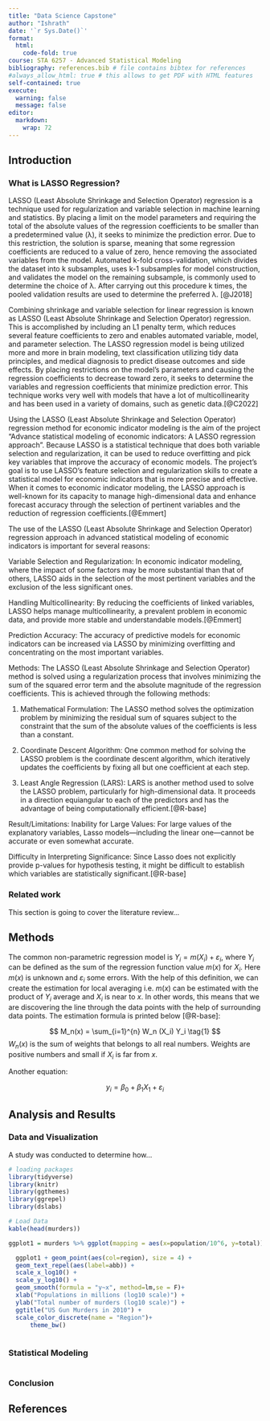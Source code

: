 ```yaml
---
title: "Data Science Capstone"
author: "Ishrath"
date: '`r Sys.Date()`'
format:
  html:
    code-fold: true
course: STA 6257 - Advanced Statistical Modeling
bibliography: references.bib # file contains bibtex for references
#always_allow_html: true # this allows to get PDF with HTML features
self-contained: true
execute: 
  warning: false
  message: false
editor: 
  markdown: 
    wrap: 72
---
```


## Introduction

### What is LASSO Regression?

LASSO (Least Absolute Shrinkage and Selection Operator) regression is a technique used for regularization and variable selection in machine learning and statistics. By placing a limit on the model parameters and requiring the total of the absolute values of the regression coefficients to be smaller than a predetermined value (λ), it seeks to minimize the prediction error. Due to this restriction, the solution is sparse, meaning that some regression coefficients are reduced to a value of zero, hence removing the associated variables from the model. Automated k-fold cross-validation, which divides the dataset into k subsamples, uses k-1 subsamples for model construction, and validates the model on the remaining subsample, is commonly used to determine the choice of λ. After carrying out this procedure k times, the pooled validation results are used to determine the preferred λ. [@J2018]


Combining shrinkage and variable selection for linear regression is known as LASSO (Least Absolute Shrinkage and Selection Operator) regression. This is accomplished by including an L1 penalty term, which reduces several feature coefficients to zero and enables automated variable, model, and parameter selection. The LASSO regression model is being utilized more and more in brain modeling, text classification utilizing tidy data principles, and medical diagnosis to predict disease outcomes and side effects. By placing restrictions on the model's parameters and causing the regression coefficients to decrease toward zero, it seeks to determine the variables and regression coefficients that minimize prediction error. This technique works very well with models that have a lot of multicollinearity and has been used in a variety of domains, such as genetic data.[@C2022]

Using the LASSO (Least Absolute Shrinkage and Selection Operator) regression method for economic indicator modeling is the aim of the project "Advance statistical modeling of economic indicators: A LASSO regression approach". Because LASSO is a statistical technique that does both variable selection and regularization, it can be used to reduce overfitting and pick key variables that improve the accuracy of economic models. The project's goal is to use LASSO's feature selection and regularization skills to create a statistical model for economic indicators that is more precise and effective. When it comes to economic indicator modeling, the LASSO approach is well-known for its capacity to manage high-dimensional data and enhance forecast accuracy through the selection of pertinent variables and the reduction of regression coefficients.[@Emmert]

The use of the LASSO (Least Absolute Shrinkage and Selection Operator) regression approach in advanced statistical modeling of economic indicators is important for several reasons:

Variable Selection and Regularization:
In economic indicator modeling, where the impact of some factors may be more substantial than that of others, LASSO aids in the selection of the most pertinent variables and the exclusion of the less significant ones.

Handling Multicollinearity:
By reducing the coefficients of linked variables, LASSO helps manage multicollinearity, a prevalent problem in economic data, and provide more stable and understandable models.[@Emmert]

Prediction Accuracy: 
The accuracy of predictive models for economic indicators can be increased via LASSO by minimizing overfitting and concentrating on the most important variables.

Methods:
The LASSO (Least Absolute Shrinkage and Selection Operator) method is solved using a regularization process that involves minimizing the sum of the squared error term and the absolute magnitude of the regression coefficients. This is achieved through the following methods:

1.	Mathematical Formulation: The LASSO method solves the optimization problem by minimizing the residual sum of squares subject to the constraint that the sum of the absolute values of the coefficients is less than a constant.

2.	Coordinate Descent Algorithm: One common method for solving the LASSO problem is the coordinate descent algorithm, which iteratively updates the coefficients by fixing all but one coefficient at each step.

3.	Least Angle Regression (LARS): LARS is another method used to solve the LASSO problem, particularly for high-dimensional data. It proceeds in a direction equiangular to each of the predictors and has the advantage of being computationally efficient.[@R-base]


Result/Limitations:
Inability for Large Values: 
For large values of the explanatory variables, Lasso models—including the linear one—cannot be accurate or even somewhat accurate.

Difficulty in Interpreting Significance:
Since Lasso does not explicitly provide p-values for hypothesis testing, it might be difficult to establish which variables are statistically significant.[@R-base]


### Related work

This section is going to cover the literature review...

## Methods

The common non-parametric regression model is
$Y_i = m(X_i) + \varepsilon_i$, where $Y_i$ can be defined as the sum of
the regression function value $m(x)$ for $X_i$. Here $m(x)$ is unknown
and $\varepsilon_i$ some errors. With the help of this definition, we
can create the estimation for local averaging i.e. $m(x)$ can be
estimated with the product of $Y_i$ average and $X_i$ is near to $x$. In
other words, this means that we are discovering the line through the
data points with the help of surrounding data points. The estimation
formula is printed below [@R-base]:

$$
M_n(x) = \sum_{i=1}^{n} W_n (X_i) Y_i  \tag{1}
$$ $W_n(x)$ is the sum of weights that belongs to all real numbers.
Weights are positive numbers and small if $X_i$ is far from $x$.

Another equation:

$$
y_i = \beta_0 + \beta_1 X_1 +\varepsilon_i
$$

## Analysis and Results

### Data and Visualization

A study was conducted to determine how...

```r
# loading packages 
library(tidyverse)
library(knitr)
library(ggthemes)
library(ggrepel)
library(dslabs)
```

```r
# Load Data
kable(head(murders))

ggplot1 = murders %>% ggplot(mapping = aes(x=population/10^6, y=total)) 

  ggplot1 + geom_point(aes(col=region), size = 4) +
  geom_text_repel(aes(label=abb)) +
  scale_x_log10() +
  scale_y_log10() +
  geom_smooth(formula = "y~x", method=lm,se = F)+
  xlab("Populations in millions (log10 scale)") + 
  ylab("Total number of murders (log10 scale)") +
  ggtitle("US Gun Murders in 2010") +
  scale_color_discrete(name = "Region")+
      theme_bw()
  

```

### Statistical Modeling

```r

```

### Conclusion

## References
